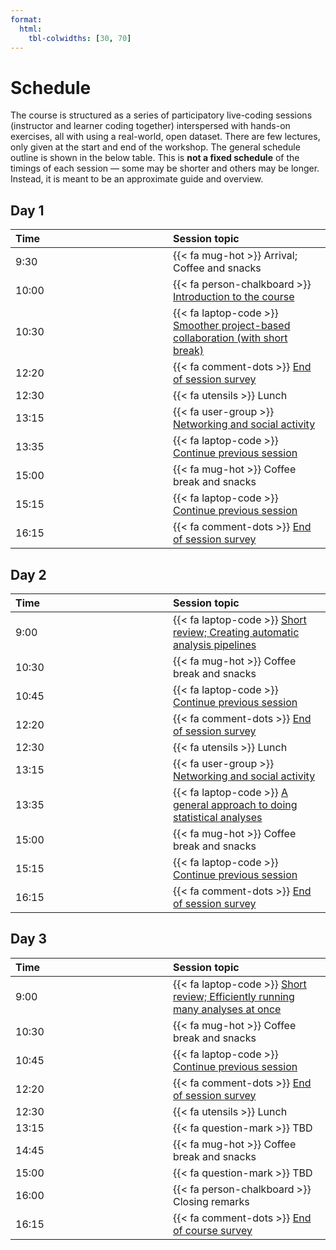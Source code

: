 ```yaml
---
format:
  html:
    tbl-colwidths: [30, 70]
---
```


# Schedule {#sec-schedule}

The course is structured as a series of participatory live-coding
sessions (instructor and learner coding together) interspersed with
hands-on exercises, all with using a real-world, open dataset. There are
few lectures, only given at the start and end of the workshop. The
general schedule outline is shown in the below table. This is **not a
fixed schedule** of the timings of each session --- some may be shorter
and others may be longer. Instead, it is meant to be an approximate
guide and overview.

::: panel-tabset
## Day 1 {.unnumbered}

| Time | Session topic |
|:---|:---|
| 9:30 | {{< fa mug-hot >}} Arrival; Coffee and snacks |
| 10:00 | {{< fa person-chalkboard >}} [Introduction to the course](../sessions/introduction.qmd) |
| 10:30 | {{< fa laptop-code >}} [Smoother project-based collaboration (with short break)](../sessions/smoother-collaboration.qmd) |
| 12:20 | {{< fa comment-dots >}} [End of session survey](https://docs.google.com/forms/d/e/1FAIpQLScTbsxHSLrQxn38KS7kCklurFrccN8g3kVdm6WTSxEiIBypWg/viewform?usp=sf_link) |
| 12:30 | {{< fa utensils >}} Lunch |
| 13:15 | {{< fa user-group >}} [Networking and social activity](../appendix/social.qmd#social-day-one) |
| 13:35 | {{< fa laptop-code >}} [Continue previous session](../sessions/smoother-collaboration.qmd) |
| 15:00 | {{< fa mug-hot >}} Coffee break and snacks |
| 15:15 | {{< fa laptop-code >}} [Continue previous session](../sessions/smoother-collaboration.qmd) |
| 16:15 | {{< fa comment-dots >}} [End of session survey](https://docs.google.com/forms/d/e/1FAIpQLScTbsxHSLrQxn38KS7kCklurFrccN8g3kVdm6WTSxEiIBypWg/viewform?usp=sf_link) |

## Day 2 {.unnumbered}

| Time | Session topic |
|:---|:---|
| 9:00 | {{< fa laptop-code >}} [Short review; Creating automatic analysis pipelines](../sessions/pipelines.qmd) |
| 10:30 | {{< fa mug-hot >}} Coffee break and snacks |
| 10:45 | {{< fa laptop-code >}} [Continue previous session](../sessions/pipelines.qmd) |
| 12:20 | {{< fa comment-dots >}} [End of session survey](https://docs.google.com/forms/d/e/1FAIpQLScTbsxHSLrQxn38KS7kCklurFrccN8g3kVdm6WTSxEiIBypWg/viewform?usp=sf_link) |
| 12:30 | {{< fa utensils >}} Lunch |
| 13:15 | {{< fa user-group >}} [Networking and social activity](../appendix/social.qmd#social-day-two) |
| 13:35 | {{< fa laptop-code >}} [A general approach to doing statistical analyses](../sessions/stats-analyses-basic.qmd) |
| 15:00 | {{< fa mug-hot >}} Coffee break and snacks |
| 15:15 | {{< fa laptop-code >}} [Continue previous session](../sessions/stats-analyses-basic.qmd) |
| 16:15 | {{< fa comment-dots >}} [End of session survey](https://docs.google.com/forms/d/e/1FAIpQLScTbsxHSLrQxn38KS7kCklurFrccN8g3kVdm6WTSxEiIBypWg/viewform?usp=sf_link) |

## Day 3 {.unnumbered}

| Time | Session topic |
|:---|:---|
| 9:00 | {{< fa laptop-code >}} [Short review; Efficiently running many analyses at once](../sessions/stats-analyses-multiple.qmd) |
| 10:30 | {{< fa mug-hot >}} Coffee break and snacks |
| 10:45 | {{< fa laptop-code >}} [Continue previous session](../sessions/stats-analyses-multiple.qmd) |
| 12:20 | {{< fa comment-dots >}} [End of session survey](https://docs.google.com/forms/d/e/1FAIpQLScTbsxHSLrQxn38KS7kCklurFrccN8g3kVdm6WTSxEiIBypWg/viewform?usp=sf_link) |
| 12:30 | {{< fa utensils >}} Lunch |
| 13:15 | {{< fa question-mark >}} TBD |
| 14:45 | {{< fa mug-hot >}} Coffee break and snacks |
| 15:00 | {{< fa question-mark >}} TBD |
| 16:00 | {{< fa person-chalkboard >}} Closing remarks |
| 16:15 | {{< fa comment-dots >}} [End of course survey](https://docs.google.com/forms/d/e/1FAIpQLScTbsxHSLrQxn38KS7kCklurFrccN8g3kVdm6WTSxEiIBypWg/viewform?usp=sf_link) |
:::
